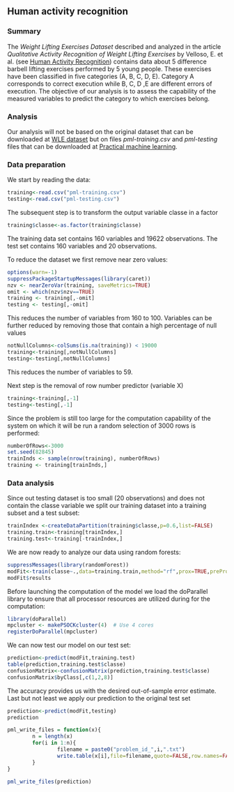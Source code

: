 ## Human activity recognition

### Summary

The *Weight Lifting Exercises Dataset* described and analyzed in the article *Qualitative Activity Recognition of Weight Lifting Exercises* by Velloso, E. et al. (see <a href="http://groupware.les.inf.puc-rio.br/har">Human Activity Recognition</a>) contains data about 5 difference barbell lifting exercises performed by 5 young people. These exercises have been classified in five categories (A, B, C, D, E). Category A corresponds to correct execution while B, C, D ,E are different errors of execution. The objective of our analysis is to assess the capability of the measured variables to predict the category to which exercises belong.

### Analysis

Our analysis will not be based on the original dataset that can be downloaded at 
<a href="http://groupware.les.inf.puc-rio.br/static/WLE/WearableComputing_weight_lifting_exercises_biceps_curl_variations.csv">WLE dataset</a> but on files *pml-training.csv* and *pml-testing* files that can be downloaded at <a href="https://class.coursera.org/predmachlearn-002/human_grading/view/courses/972090/assessments/4/submissions">Practical machine learning</a>.

### Data preparation

We start by reading the data:

```r
training<-read.csv("pml-training.csv")
testing<-read.csv("pml-testing.csv")
```

The subsequent step is to transform the output variable classe in a factor


```r
training$classe<-as.factor(training$classe)
```

The training data set contains 160 variables and 19622 observations. The test set contains 160 variables and 20 observations.

To reduce the dataset we first remove near zero values:

```r
options(warn=-1)
suppressPackageStartupMessages(library(caret))
nzv <- nearZeroVar(training, saveMetrics=TRUE)
omit <- which(nzv$nzv==TRUE)
training <- training[,-omit]
testing <- testing[,-omit]
```

This reduces the number of variables from 160 to 100. Variables can be further reduced by removing those that contain a high percentage of null values

```r
notNullColumns<-colSums(is.na(training)) < 19000
training<-training[,notNullColumns]
testing<-testing[,notNullColumns]
```

This reduces the number of variables to 59.

Next step is the removal of row number predictor (variable X)

```r
training<-training[,-1]
testing<-testing[,-1]
```

Since the problem is still too large for the computation capability of the system on which it will be run a random selection of 3000 rows is performed:

```r
numberOfRows<-3000
set.seed(82845)
trainInds <- sample(nrow(training), numberOfRows)
training <- training[trainInds,]
```

### Data analysis

Since out testing dataset is too small (20 observations) and does not contain the classe variable we split our training dataset into a training subset and a test subset:

```r
trainIndex <-createDataPartition(training$classe,p=0.6,list=FALSE)
training.train<-training[trainIndex,]
training.test<-training[-trainIndex,]
```

We are now ready to analyze our data using random forests:


```r
suppressMessages(library(randomForest))
modFit<-train(classe~.,data=training.train,method="rf",prox=TRUE,preProcess=c("center", "scale"))
modFit$results
```

Before launching the computation of the model we load the doParallel library to ensure that all processor resources are utilized during for the computation:

```r
library(doParallel)
mpcluster <- makePSOCKcluster(4)  # Use 4 cores
registerDoParallel(mpcluster)
```

We can now test our model on our test set:

```r
prediction<-predict(modFit,training.test)
table(prediction,training.test$classe)
confusionMatrix<-confusionMatrix(prediction,training.test$classe)
confusionMatrix$byClass[,c(1,2,8)]
```

The accuracy provides us with the desired out-of-sample error estimate. Last but not least we apply our prediction to the original test set

```r
prediction<-predict(modFit,testing)
prediction
```

```r
pml_write_files = function(x){
        n = length(x)
        for(i in 1:n){
                filename = paste0("problem_id_",i,".txt")
                write.table(x[i],file=filename,quote=FALSE,row.names=FALSE,col.names=FALSE)
        }
}

pml_write_files(prediction)
```


